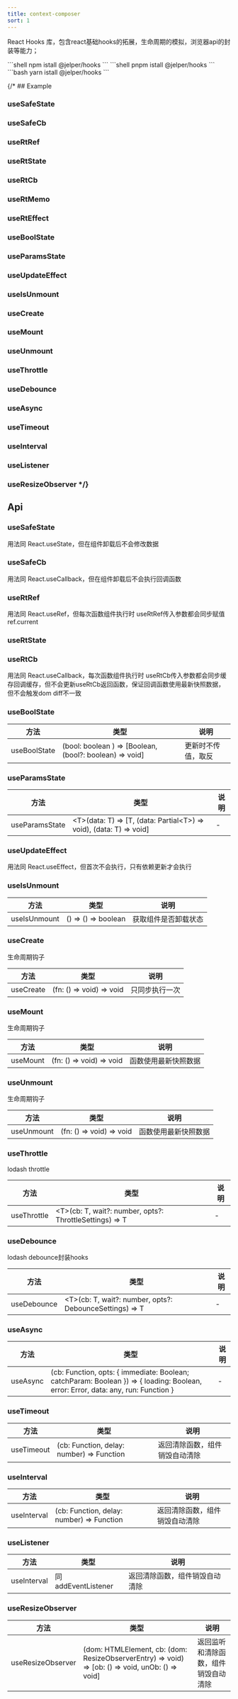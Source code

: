 ```yaml
---
title: context-composer
sort: 1
---
```


React Hooks 库，包含react基础hooks的拓展，生命周期的模拟，浏览器api的封装等能力；


<Tabs>
<TabItem value="npm" label="npm">
```shell
npm istall @jelper/hooks
```
</TabItem>

<TabItem value="pnpm" label="pnpm">
```shell
pnpm istall @jelper/hooks
```
</TabItem>

<TabItem value="yarn" label="yarn">
```bash
yarn istall @jelper/hooks
```
</TabItem>
</Tabs>

{/* ## Example

### useSafeState

### useSafeCb

### useRtRef

### useRtState

### useRtCb

### useRtMemo

### useRtEffect

### useBoolState

### useParamsState

### useUpdateEffect

### useIsUnmount

### useCreate

### useMount

### useUnmount

### useThrottle

### useDebounce

### useAsync

### useTimeout

### useInterval

### useListener

### useResizeObserver */}

## Api

### useSafeState
用法同 React.useState，但在组件卸载后不会修改数据

### useSafeCb
用法同 React.useCallback，但在组件卸载后不会执行回调函数

### useRtRef
用法同 React.useRef，但每次函数组件执行时 useRtRef传入参数都会同步赋值 ref.current

### useRtState

### useRtCb
用法同 React.useCallback，每次函数组件执行时 useRtCb传入参数都会同步缓存回调缓存，但不会更新useRtCb返回函数，保证回调函数使用最新快照数据，但不会触发dom diff不一致

### useBoolState

| 方法       |    类型     | 说明 |
|-------|-------|-------|
| useBoolState   | (bool: boolean ) => [Boolean, (bool?: boolean) => void]    |  更新时不传值，取反  |

### useParamsState

| 方法       |    类型     | 说明 |
|-------|-------|-------|
| useParamsState   | \<T\>(data: T) => [T, (data: Partial\<T\>) => void), (data: T) => void]  |  -  |

### useUpdateEffect
用法同 React.useEffect，但首次不会执行，只有依赖更新才会执行

### useIsUnmount

| 方法       |    类型     | 说明 |
|-------|-------|-------|
| useIsUnmount   | () => () => boolean  |  获取组件是否卸载状态  |


### useCreate

生命周期钩子

| 方法       |    类型     | 说明 |
|-------|-------|-------|
| useCreate   | (fn: () => void) => void  |  只同步执行一次 |

### useMount

生命周期钩子

| 方法       |    类型     | 说明 |
|-------|-------|-------|
| useMount   | (fn: () => void) => void  | 函数使用最新快照数据 |



### useUnmount

生命周期钩子

| 方法       |    类型     | 说明 |
|-------|-------|-------|
| useUnmount   | (fn: () => void) => void  | 函数使用最新快照数据 |

### useThrottle

lodash throttle

| 方法       |    类型     | 说明 |
|-------|-------|-------|
| useThrottle | \<T\>(cb: T, wait?: number, opts?: ThrottleSettings) => T  | - |

### useDebounce
lodash debounce封装hooks

| 方法       |    类型     | 说明 |
|-------|-------|-------|
| useDebounce | \<T\>(cb: T, wait?: number, opts?: DebounceSettings) => T  | - |

### useAsync

| 方法       |    类型     | 说明 |
|-------|-------|-------|
| useAsync | (cb: Function, opts: \{ immediate: Boolean; catchParam: Boolean \}) => \{ loading: Boolean, error: Error, data: any, run: Function \}  | - |


### useTimeout
| 方法       |    类型     | 说明 |
|-------|-------|-------|
| useTimeout |  (cb: Function, delay: number) => Function  | 返回清除函数，组件销毁自动清除 |


### useInterval
| 方法       |    类型     | 说明 |
|-------|-------|-------|
| useInterval |  (cb: Function, delay: number) => Function  | 返回清除函数，组件销毁自动清除 |

### useListener

| 方法       |    类型     | 说明 |
|-------|-------|-------|
| useInterval |  同 addEventListener  | 返回清除函数，组件销毁自动清除 |

### useResizeObserver


| 方法       |    类型     | 说明 |
|-------|-------|-------|
| useResizeObserver |  (dom: HTMLElement, cb: (dom: ResizeObserverEntry) => void) => [ob: () => void, unOb: () => void]  | 返回监听和清除函数，组件销毁自动清除 |